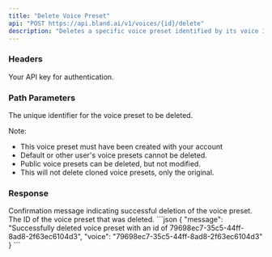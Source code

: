 ```yaml
---
title: "Delete Voice Preset"
api: "POST https://api.bland.ai/v1/voices/{id}/delete"
description: "Deletes a specific voice preset identified by its voice ID."
---
```


### Headers

<ParamField header="authorization" type="string" required>
  Your API key for authentication.
</ParamField>

### Path Parameters

<ParamField query="id" type="string" required>
  The unique identifier for the voice preset to be deleted.

  Note:
  - This voice preset must have been created with your account
  - Default or other user's voice presets cannot be deleted.
  - Public voice presets can be deleted, but not modified.
  - This will not delete cloned voice presets, only the original.
</ParamField>

### Response

<ResponseField type="string" name="message">
    Confirmation message indicating successful deletion of the voice preset.
</ResponseField>

<ResponseField type="string" name="voice">
    The ID of the voice preset that was deleted.
</ResponseField>

<ResponseExample>
```json
{
    "message": "Successfully deleted voice preset with an id of 79698ec7-35c5-44ff-8ad8-2f63ec6104d3",
    "voice": "79698ec7-35c5-44ff-8ad8-2f63ec6104d3"
}
```
</ResponseExample>


